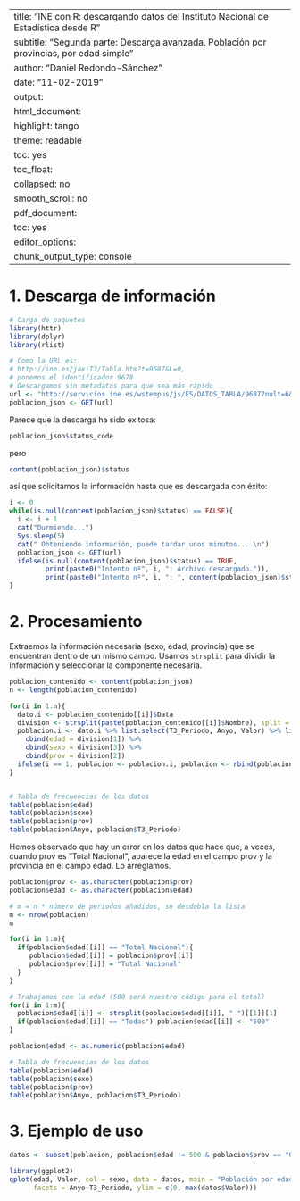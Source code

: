 
---
title: "INE con R: descargando datos del Instituto Nacional de Estadística desde R"
subtitle: "Segunda parte: Descarga avanzada. Población por provincias, por edad simple"
author: "Daniel Redondo-Sánchez"
date: "11-02-2019"
output:
  html_document:
    highlight: tango
    theme: readable    
    toc: yes
    toc_float:
      collapsed: no
      smooth_scroll: no
  pdf_document:
    toc: yes
editor_options: 
  chunk_output_type: console
---

# 1. Descarga de información

```{r message=FALSE}
# Carga de paquetes
library(httr)
library(dplyr)
library(rlist)
```

```{r}
# Como la URL es:
# http://ine.es/jaxiT3/Tabla.htm?t=9687&L=0,
# ponemos el identificador 9678
# Descargamos sin metadatos para que sea más rápido
url <- "http://servicios.ine.es/wstempus/js/ES/DATOS_TABLA/9687?nult=6&tip=A"
poblacion_json <- GET(url)

```

Parece que la descarga ha sido exitosa:

```{r}
poblacion_json$status_code
```

pero

```{r}
content(poblacion_json)$status
```

así que solicitamos la información hasta que es descargada con éxito:

```{r descarga}
i <- 0
while(is.null(content(poblacion_json)$status) == FALSE){
  i <- i + 1
  cat("Durmiendo...")
  Sys.sleep(5)
  cat(" Obteniendo información, puede tardar unos minutos... \n")
  poblacion_json <- GET(url)
  ifelse(is.null(content(poblacion_json)$status) == TRUE,
         print(paste0("Intento nº", i, ": Archivo descargado.")),
         print(paste0("Intento nº", i, ": ", content(poblacion_json)$status)))
}

```

# 2. Procesamiento

Extraemos la información necesaria (sexo, edad, provincia) que se encuentran dentro de un mismo campo. Usamos `strsplit` para dividir la información y seleccionar la componente necesaria.

```{r ciclo procesamiento}
poblacion_contenido <- content(poblacion_json)
n <- length(poblacion_contenido)

for(i in 1:n){
  dato.i <- poblacion_contenido[[i]]$Data
  division <- strsplit(paste(poblacion_contenido[[i]]$Nombre), split = ". ", fixed = T)[[1]]
  poblacion.i <- dato.i %>% list.select(T3_Periodo, Anyo, Valor) %>% list.stack %>% 
    cbind(edad = division[1]) %>% 
    cbind(sexo = division[3]) %>% 
    cbind(prov = division[2])
  ifelse(i == 1, poblacion <- poblacion.i, poblacion <- rbind(poblacion, poblacion.i))
}
```

```{r}

```

```{r}
# Tabla de frecuencias de los datos
table(poblacion$edad)
table(poblacion$sexo)
table(poblacion$prov)
table(poblacion$Anyo, poblacion$T3_Periodo)
```

Hemos observado que hay un error en los datos que hace que, a veces, cuando prov es "Total Nacional", aparece la edad en el campo prov y la provincia en el campo edad. Lo arreglamos. 

```{r ciclo arreglo}
poblacion$prov <- as.character(poblacion$prov)
poblacion$edad <- as.character(poblacion$edad)

# m = n * número de periodos añadidos, se desdobla la lista
m <- nrow(poblacion)
m

for(i in 1:m){
  if(poblacion$edad[[i]] == "Total Nacional"){
     poblacion$edad[[i]] = poblacion$prov[[i]]
     poblacion$prov[[i]] = "Total Nacional"
  }
}

# Trabajamos con la edad (500 será nuestro código para el total)
for(i in 1:m){
  poblacion$edad[[i]] <- strsplit(poblacion$edad[[i]], " ")[[1]][1]
  if(poblacion$edad[[i]] == "Todas") poblacion$edad[[i]] <- "500"
}

poblacion$edad <- as.numeric(poblacion$edad)
```

```{r}
# Tabla de frecuencias de los datos
table(poblacion$edad)
table(poblacion$sexo)
table(poblacion$prov)
table(poblacion$Anyo, poblacion$T3_Periodo)
```

# 3. Ejemplo de uso

```{r grafico final}
datos <- subset(poblacion, poblacion$edad != 500 & poblacion$prov == "Granada" & poblacion$sexo != "Total")

library(ggplot2)
qplot(edad, Valor, col = sexo, data = datos, main = "Población por edad simple, por sexos. Varios periodos, Granada.",
      facets = Anyo~T3_Periodo, ylim = c(0, max(datos$Valor)))
```